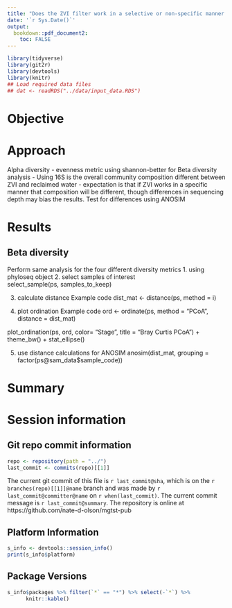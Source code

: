 ```yaml
---
title: "Does the ZVI filter work in a selective or non-specific manner - Diversity?"
date: '`r Sys.Date()`'
output:
  bookdown::pdf_document2: 
    toc: FALSE
---
```


```r
library(tidyverse)
library(git2r)
library(devtools)
library(knitr)
## Load required data files 
## dat <- readRDS("../data/input_data.RDS")
```

# Objective 

# Approach  
Alpha diversity - evenness metric using shannon-better for 
Beta diversity analysis  - Using 16S is the overall community composition different between ZVI and reclaimed water - expectation is that if ZVI works in a specific manner that composition will be different, though differences in sequencing depth may bias the results. 
Test for differences using ANOSIM 

# Results  

## Beta diversity
Perform same analysis for the four different diversity metrics
1. using phyloseq object
2. select samples of interest  
select_sample(ps, samples_to_keep)

3. calculate distance 
Example code 
dist_mat <- distance(ps, method = i)

4. plot ordination
Example code 
ord <- ordinate(ps, method = "PCoA", distance = dist_mat)

plot_ordination(ps, ord, color= "Stage", title = "Bray Curtis PCoA") + theme_bw() + stat_ellipse()

5. use distance calculations for ANOSIM
anosim(dist_mat, grouping = factor(ps@sam_data$sample_code))

# Summary

# Session information 

## Git repo commit information
```r
repo <- repository(path = "../")
last_commit <- commits(repo)[[1]]
```

The current git commit of this file is `r last_commit@sha`, which is on the `r branches(repo)[[1]]@name` branch and was made by `r last_commit@committer@name` on `r when(last_commit)`. The current commit message is `r last_commit@summary`. The repository is online at https://github.com/nate-d-olson/mgtst-pub  


## Platform Information
```r
s_info <- devtools::session_info()
print(s_info$platform)
```


## Package Versions
```r
s_info$packages %>% filter(`*` == "*") %>% select(-`*`) %>% 
      knitr::kable()
```
